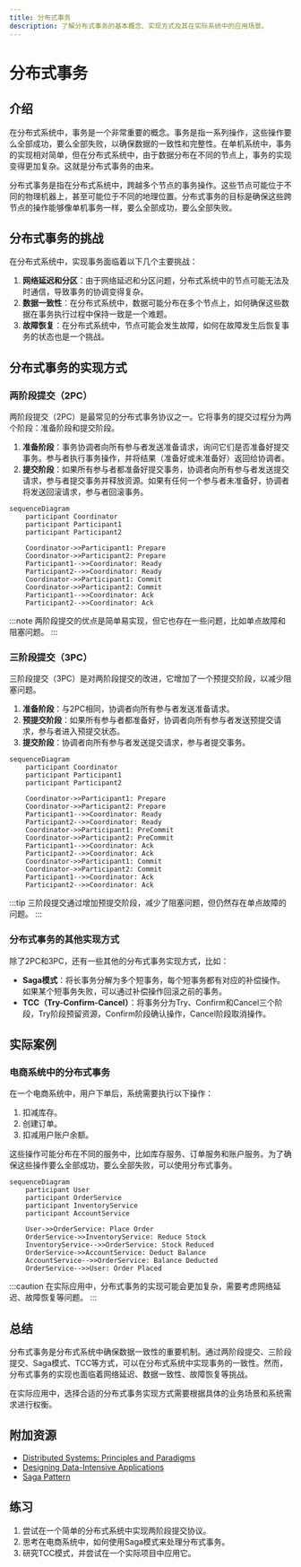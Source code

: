 ```yaml
---
title: 分布式事务
description: 了解分布式事务的基本概念、实现方式及其在实际系统中的应用场景。
---
```


# 分布式事务

## 介绍

在分布式系统中，事务是一个非常重要的概念。事务是指一系列操作，这些操作要么全部成功，要么全部失败，以确保数据的一致性和完整性。在单机系统中，事务的实现相对简单，但在分布式系统中，由于数据分布在不同的节点上，事务的实现变得更加复杂。这就是分布式事务的由来。

分布式事务是指在分布式系统中，跨越多个节点的事务操作。这些节点可能位于不同的物理机器上，甚至可能位于不同的地理位置。分布式事务的目标是确保这些跨节点的操作能够像单机事务一样，要么全部成功，要么全部失败。

## 分布式事务的挑战

在分布式系统中，实现事务面临着以下几个主要挑战：

1. **网络延迟和分区**：由于网络延迟和分区问题，分布式系统中的节点可能无法及时通信，导致事务的协调变得复杂。
2. **数据一致性**：在分布式系统中，数据可能分布在多个节点上，如何确保这些数据在事务执行过程中保持一致是一个难题。
3. **故障恢复**：在分布式系统中，节点可能会发生故障，如何在故障发生后恢复事务的状态也是一个挑战。

## 分布式事务的实现方式

### 两阶段提交（2PC）

两阶段提交（2PC）是最常见的分布式事务协议之一。它将事务的提交过程分为两个阶段：准备阶段和提交阶段。

1. **准备阶段**：事务协调者向所有参与者发送准备请求，询问它们是否准备好提交事务。参与者执行事务操作，并将结果（准备好或未准备好）返回给协调者。
2. **提交阶段**：如果所有参与者都准备好提交事务，协调者向所有参与者发送提交请求，参与者提交事务并释放资源。如果有任何一个参与者未准备好，协调者将发送回滚请求，参与者回滚事务。

```mermaid
sequenceDiagram
    participant Coordinator
    participant Participant1
    participant Participant2

    Coordinator->>Participant1: Prepare
    Coordinator->>Participant2: Prepare
    Participant1-->>Coordinator: Ready
    Participant2-->>Coordinator: Ready
    Coordinator->>Participant1: Commit
    Coordinator->>Participant2: Commit
    Participant1-->>Coordinator: Ack
    Participant2-->>Coordinator: Ack
```

:::note
两阶段提交的优点是简单易实现，但它也存在一些问题，比如单点故障和阻塞问题。
:::

### 三阶段提交（3PC）

三阶段提交（3PC）是对两阶段提交的改进，它增加了一个预提交阶段，以减少阻塞问题。

1. **准备阶段**：与2PC相同，协调者向所有参与者发送准备请求。
2. **预提交阶段**：如果所有参与者都准备好，协调者向所有参与者发送预提交请求，参与者进入预提交状态。
3. **提交阶段**：协调者向所有参与者发送提交请求，参与者提交事务。

```mermaid
sequenceDiagram
    participant Coordinator
    participant Participant1
    participant Participant2

    Coordinator->>Participant1: Prepare
    Coordinator->>Participant2: Prepare
    Participant1-->>Coordinator: Ready
    Participant2-->>Coordinator: Ready
    Coordinator->>Participant1: PreCommit
    Coordinator->>Participant2: PreCommit
    Participant1-->>Coordinator: Ack
    Participant2-->>Coordinator: Ack
    Coordinator->>Participant1: Commit
    Coordinator->>Participant2: Commit
    Participant1-->>Coordinator: Ack
    Participant2-->>Coordinator: Ack
```

:::tip
三阶段提交通过增加预提交阶段，减少了阻塞问题，但仍然存在单点故障的问题。
:::

### 分布式事务的其他实现方式

除了2PC和3PC，还有一些其他的分布式事务实现方式，比如：

- **Saga模式**：将长事务分解为多个短事务，每个短事务都有对应的补偿操作。如果某个短事务失败，可以通过补偿操作回滚之前的事务。
- **TCC（Try-Confirm-Cancel）**：将事务分为Try、Confirm和Cancel三个阶段，Try阶段预留资源，Confirm阶段确认操作，Cancel阶段取消操作。

## 实际案例

### 电商系统中的分布式事务

在一个电商系统中，用户下单后，系统需要执行以下操作：

1. 扣减库存。
2. 创建订单。
3. 扣减用户账户余额。

这些操作可能分布在不同的服务中，比如库存服务、订单服务和账户服务。为了确保这些操作要么全部成功，要么全部失败，可以使用分布式事务。

```mermaid
sequenceDiagram
    participant User
    participant OrderService
    participant InventoryService
    participant AccountService

    User->>OrderService: Place Order
    OrderService->>InventoryService: Reduce Stock
    InventoryService-->>OrderService: Stock Reduced
    OrderService->>AccountService: Deduct Balance
    AccountService-->>OrderService: Balance Deducted
    OrderService-->>User: Order Placed
```

:::caution
在实际应用中，分布式事务的实现可能会更加复杂，需要考虑网络延迟、故障恢复等问题。
:::

## 总结

分布式事务是分布式系统中确保数据一致性的重要机制。通过两阶段提交、三阶段提交、Saga模式、TCC等方式，可以在分布式系统中实现事务的一致性。然而，分布式事务的实现也面临着网络延迟、数据一致性、故障恢复等挑战。

在实际应用中，选择合适的分布式事务实现方式需要根据具体的业务场景和系统需求进行权衡。

## 附加资源

- [Distributed Systems: Principles and Paradigms](https://www.distributed-systems.net/)
- [Designing Data-Intensive Applications](https://dataintensive.net/)
- [Saga Pattern](https://microservices.io/patterns/data/saga.html)

## 练习

1. 尝试在一个简单的分布式系统中实现两阶段提交协议。
2. 思考在电商系统中，如何使用Saga模式来处理分布式事务。
3. 研究TCC模式，并尝试在一个实际项目中应用它。